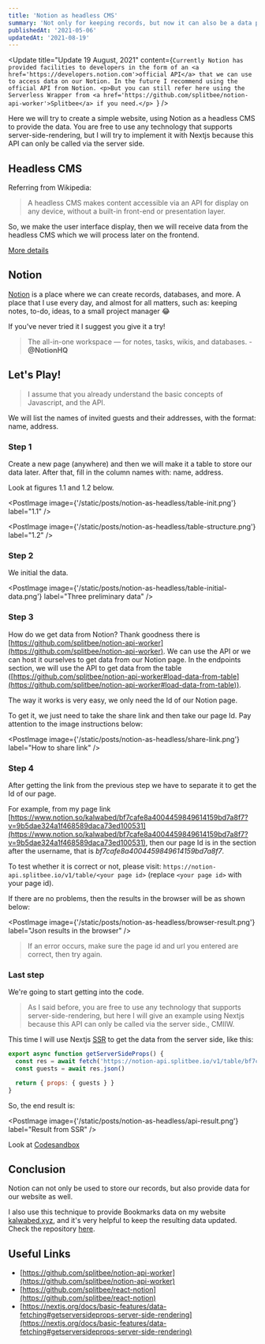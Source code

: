 ```yaml
---
title: 'Notion as headless CMS'
summary: 'Not only for keeping records, but now it can also be a data provider'
publishedAt: '2021-05-06'
updatedAt: '2021-08-19'
---
```


<Update
  title="Update 19 August, 2021"
  content={`Currently Notion has provided facilities to developers in the form of an <a href='https://developers.notion.com'>official API</a> that we can use to access data on our Notion. In the future I recommend using the official API from Notion. <p>But you can still refer here using the Serverless Wrapper from <a href='https://github.com/splitbee/notion-api-worker'>Splitbee</a> if you need.</p>
`}
/>

Here we will try to create a simple website, using Notion as a headless CMS to provide the data. You are free to use any technology that supports server-side-rendering, but I will try to implement it with Nextjs because this API can only be called via the server side.

## Headless CMS

Referring from Wikipedia:

> A headless CMS makes content accessible via an API for display on any device, without a built-in front-end or presentation layer.

So, we make the user interface display, then we will receive data from the headless CMS which we will process later on the frontend.

[More details](https://www.contentful.com/r/knowledgebase/what-is-headless-cms/)

## Notion

[Notion](https://notion.so) is a place where we can create records, databases, and more. A place that I use every day, and almost for all matters, such as: keeping notes, to-do, ideas, to a small project manager 😂

If you've never tried it I suggest you give it a try!

> The all-in-one workspace — for notes, tasks, wikis, and databases. -**@NotionHQ**

## Let's Play!

> I assume that you already understand the basic concepts of Javascript, and the API.

We will list the names of invited guests and their addresses, with the format: name, address.

### Step 1

Create a new page (anywhere) and then we will make it a table to store our data later. After that, fill in the column names with: name, address.

Look at figures 1.1 and 1.2 below.

<PostImage image={'/static/posts/notion-as-headless/table-init.png'} label="1.1" />

<PostImage image={'/static/posts/notion-as-headless/table-structure.png'} label="1.2" />

### Step 2

We initial the data.

<PostImage image={'/static/posts/notion-as-headless/table-initial-data.png'} label="Three preliminary data" />

### Step 3

How do we get data from Notion? Thank goodness there is [https://github.com/splitbee/notion-api-worker](https://github.com/splitbee/notion-api-worker). We can use the API or we can host it ourselves to get data from our Notion page. In the endpoints section, we will use the API to get data from the table ([https://github.com/splitbee/notion-api-worker#load-data-from-table](https://github.com/splitbee/notion-api-worker#load-data-from-table)).

The way it works is very easy, we only need the Id of our Notion page.

To get it, we just need to take the share link and then take our page Id. Pay attention to the image instructions below:

<PostImage image={'/static/posts/notion-as-headless/share-link.png'} label="How to share link" />

### Step 4

After getting the link from the previous step we have to separate it to get the Id of our page.

For example, from my page link [https://www.notion.so/kalwabed/bf7cafe8a4004459849614159bd7a8f7?v=9b5dae324a1f468589daca73ed100531](https://www.notion.so/kalwabed/bf7cafe8a4004459849614159bd7a8f7?v=9b5dae324a1f468589daca73ed100531), then our page Id is in the section after the username, that is _bf7cafe8a4004459849614159bd7a8f7_.

To test whether it is correct or not, please visit: `https://notion-api.splitbee.io/v1/table/<your page id>` (replace `<your page id>` with your page id).

If there are no problems, then the results in the browser will be as shown below:

<PostImage image={'/static/posts/notion-as-headless/browser-result.png'} label="Json results in the browser" />

> If an error occurs, make sure the page id and url you entered are correct, then try again.

### Last step

We're going to start getting into the code.

> As I said before, you are free to use any technology that supports server-side-rendering, but here I will give an example using Nextjs because this API can only be called via the server side., CMIIW.

This time I will use Nextjs [SSR](https://nextjs.org/docs/basic-features/data-fetching#getserversideprops-server-side-rendering) to get the data from the server side, like this:

```js:index.js
export async function getServerSideProps() {
  const res = await fetch('https://notion-api.splitbee.io/v1/table/bf7cafe8a4004459849614159bd7a8f7')
  const guests = await res.json()

  return { props: { guests } }
}
```

So, the end result is:

<PostImage image={'/static/posts/notion-as-headless/api-result.png'} label="Result from SSR" />

Look at [Codesandbox](https://codesandbox.io/s/notion-as-cms-3v90g?file=/pages/index.js:0-269)

## Conclusion

Notion can not only be used to store our records, but also provide data for our website as well.

I also use this technique to provide Bookmarks data on my website [kalwabed.xyz](https://kalwabed.xyz), and it's very helpful to keep the resulting data updated. Check the repository [here](https://github.com/kalwabed/kalwabed.xyz).

## Useful Links

- [https://github.com/splitbee/notion-api-worker](https://github.com/splitbee/notion-api-worker)
- [https://github.com/splitbee/react-notion](https://github.com/splitbee/react-notion)
- [https://nextjs.org/docs/basic-features/data-fetching#getserversideprops-server-side-rendering](https://nextjs.org/docs/basic-features/data-fetching#getserversideprops-server-side-rendering)
